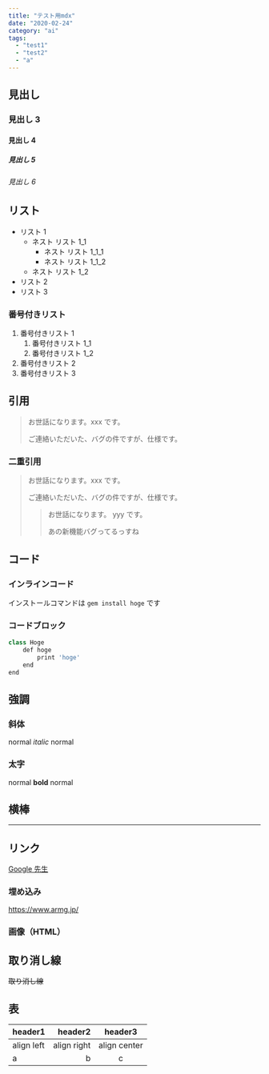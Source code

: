 ```yaml
---
title: "テスト用mdx"
date: "2020-02-24"
category: "ai"
tags:
  - "test1"
  - "test2"
  - "a"
---
```


## 見出し

### 見出し 3

#### 見出し 4

##### 見出し 5

###### 見出し 6

## リスト

- リスト 1
  - ネスト リスト 1_1
    - ネスト リスト 1_1_1
    - ネスト リスト 1_1_2
  - ネスト リスト 1_2
- リスト 2
- リスト 3

### 番号付きリスト

1. 番号付きリスト 1
   1. 番号付きリスト 1_1
   1. 番号付きリスト 1_2
1. 番号付きリスト 2
1. 番号付きリスト 3

## 引用

> お世話になります。xxx です。
>
> ご連絡いただいた、バグの件ですが、仕様です。

### 二重引用

> お世話になります。xxx です。
>
> ご連絡いただいた、バグの件ですが、仕様です。
>
> > お世話になります。 yyy です。
> >
> > あの新機能バグってるっすね

## コード

### インラインコード

インストールコマンドは `gem install hoge` です

### コードブロック

```js:index.js
class Hoge
	def hoge
		print 'hoge'
	end
end
```

## 強調

### 斜体

normal _italic_ normal

### 太字

normal **bold** normal

## 横棒

---

## リンク

[Google 先生](https://www.google.co.jp/)

### 埋め込み

https://www.armg.jp/

### 画像（HTML）

## 取り消し線

~~取り消し線~~

## 表

| header1    |     header2 |   header3    |
| :--------- | ----------: | :----------: |
| align left | align right | align center |
| a          |           b |      c       |
